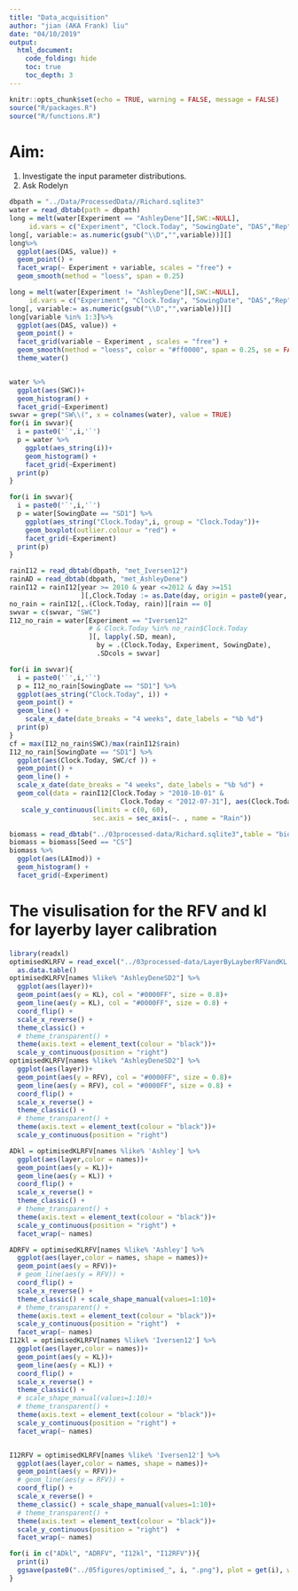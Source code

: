 ```yaml
---
title: "Data_acquisition"
author: "jian (AKA Frank) liu"
date: "04/10/2019"
output:
  html_document: 
    code_folding: hide
    toc: true
    toc_depth: 3
---
```


```r
knitr::opts_chunk$set(echo = TRUE, warning = FALSE, message = FALSE)
source("R/packages.R")
source("R/functions.R")
```

# Aim:  

1. Investigate the input parameter distributions. 
2. Ask Rodelyn

```r
dbpath = "../Data/ProcessedData//Richard.sqlite3"
water = read_dbtab(path = dbpath)
long = melt(water[Experiment == "AshleyDene"][,SWC:=NULL], 
     id.vars = c("Experiment", "Clock.Today", "SowingDate", "DAS","Rep", "Plot","Season", "Seed"),variable.factor = FALSE)
long[, variable:= as.numeric(gsub("\\D","",variable))][]
long%>% 
  ggplot(aes(DAS, value)) +
  geom_point() +
  facet_wrap(~ Experiment + variable, scales = "free") +
  geom_smooth(method = "loess", span = 0.25)

long = melt(water[Experiment != "AshleyDene"][,SWC:=NULL], 
     id.vars = c("Experiment", "Clock.Today", "SowingDate", "DAS","Rep", "Plot","Season", "Seed"),variable.factor = FALSE)
long[, variable:= as.numeric(gsub("\\D","",variable))][]
long[variable %in% 1:3]%>% 
  ggplot(aes(DAS, value)) +
  geom_point() +
  facet_grid(variable ~ Experiment , scales = "free") +
  geom_smooth(method = "loess", color = "#ff0000", span = 0.25, se = FALSE)+ 
  theme_water()
```
```r

```

```r
water %>% 
  ggplot(aes(SWC))+ 
  geom_histogram() +
  facet_grid(~Experiment)
swvar = grep("SW\\(", x = colnames(water), value = TRUE)
for(i in swvar){
  i = paste0('`',i,'`')
  p = water %>% 
    ggplot(aes_string(i))+ 
    geom_histogram() +
    facet_grid(~Experiment)
  print(p)
}

for(i in swvar){
  i = paste0('`',i,'`')
  p = water[SowingDate == "SD1"] %>% 
    ggplot(aes_string("Clock.Today",i, group = "Clock.Today"))+ 
    geom_boxplot(outlier.colour = "red") +
    facet_grid(~Experiment)
  print(p)
}
```
```r
rainI12 = read_dbtab(dbpath, "met_Iversen12")
rainAD = read_dbtab(dbpath, "met_AshleyDene")
rainI12 = rainI12[year >= 2010 & year <=2012 & day >=151
                  ][,Clock.Today := as.Date(day, origin = paste0(year, "-01-01"))]
no_rain = rainI12[,.(Clock.Today, rain)][rain == 0]
swvar = c(swvar, "SWC")
I12_no_rain = water[Experiment == "Iversen12" 
                    # & Clock.Today %in% no_rain$Clock.Today
                    ][, lapply(.SD, mean), 
                      by = .(Clock.Today, Experiment, SowingDate), 
                      .SDcols = swvar]

for(i in swvar){
  i = paste0('`',i,'`')
  p = I12_no_rain[SowingDate == "SD1"] %>% 
  ggplot(aes_string("Clock.Today", i)) +
  geom_point() +
  geom_line() +
    scale_x_date(date_breaks = "4 weeks", date_labels = "%b %d")
  print(p)
}
cf = max(I12_no_rain$SWC)/max(rainI12$rain)
I12_no_rain[SowingDate == "SD1"] %>% 
  ggplot(aes(Clock.Today, SWC/cf )) +
  geom_point() +
  geom_line() +
  scale_x_date(date_breaks = "4 weeks", date_labels = "%b %d") +
  geom_col(data = rainI12[Clock.Today > "2010-10-01" & 
                            Clock.Today < "2012-07-31"], aes(Clock.Today, rain))+
   scale_y_continuous(limits = c(0, 60), 
                     sec.axis = sec_axis(~. , name = "Rain"))

```

```r
biomass = read_dbtab("../03processed-data/Richard.sqlite3",table = "biomass")
biomass = biomass[Seed == "CS"]
biomass %>% 
  ggplot(aes(LAImod)) +
  geom_histogram() +
  facet_grid(~Experiment)
```
# The visulisation for the RFV and kl for layerby layer calibration

```r
library(readxl)
optimisedKLRFV = read_excel("../03processed-data/LayerByLayberRFVandKL.xlsx") %>% 
  as.data.table()
optimisedKLRFV[names %like% "AshleyDeneSD2"] %>% 
  ggplot(aes(layer))+
  geom_point(aes(y = KL), col = "#0000FF", size = 0.8)+ 
  geom_line(aes(y = KL), col = "#0000FF", size = 0.8) +
  coord_flip() +
  scale_x_reverse() +
  theme_classic() +
  # theme_transparent() + 
  theme(axis.text = element_text(colour = "black"))+
  scale_y_continuous(position = "right")
optimisedKLRFV[names %like% "AshleyDeneSD2"] %>% 
  ggplot(aes(layer))+
  geom_point(aes(y = RFV), col = "#0000FF", size = 0.8)+ 
  geom_line(aes(y = RFV), col = "#0000FF", size = 0.8) +
  coord_flip() +
  scale_x_reverse() +
  theme_classic() +
  # theme_transparent() + 
  theme(axis.text = element_text(colour = "black"))+
  scale_y_continuous(position = "right")
```
```r
ADkl = optimisedKLRFV[names %like% 'Ashley'] %>% 
  ggplot(aes(layer,color = names))+
  geom_point(aes(y = KL))+ 
  geom_line(aes(y = KL)) +
  coord_flip() +
  scale_x_reverse() +
  theme_classic() +
  # theme_transparent() + 
  theme(axis.text = element_text(colour = "black"))+
  scale_y_continuous(position = "right") +
  facet_wrap(~ names)

ADRFV = optimisedKLRFV[names %like% 'Ashley'] %>% 
  ggplot(aes(layer,color = names, shape = names))+
  geom_point(aes(y = RFV))+ 
  # geom_line(aes(y = RFV)) +
  coord_flip() +
  scale_x_reverse() +
  theme_classic() + scale_shape_manual(values=1:10)+
  # theme_transparent() + 
  theme(axis.text = element_text(colour = "black"))+
  scale_y_continuous(position = "right")  +
  facet_wrap(~ names)
I12kl = optimisedKLRFV[names %like% 'Iversen12'] %>% 
  ggplot(aes(layer,color = names))+
  geom_point(aes(y = KL))+ 
  geom_line(aes(y = KL)) +
  coord_flip() +
  scale_x_reverse() +
  theme_classic() +
  # scale_shape_manual(values=1:10)+
  # theme_transparent() + 
  theme(axis.text = element_text(colour = "black"))+
  scale_y_continuous(position = "right") +
  facet_wrap(~ names)


I12RFV = optimisedKLRFV[names %like% 'Iversen12'] %>% 
  ggplot(aes(layer,color = names, shape = names))+
  geom_point(aes(y = RFV))+ 
  # geom_line(aes(y = RFV)) +
  coord_flip() +
  scale_x_reverse() +
  theme_classic() + scale_shape_manual(values=1:10)+
  # theme_transparent() + 
  theme(axis.text = element_text(colour = "black"))+
  scale_y_continuous(position = "right")  +
  facet_wrap(~ names)

for(i in c("ADkl", "ADRFV", "I12kl", "I12RFV")){
  print(i)
  ggsave(paste0("../05figures/optimised_", i, ".png"), plot = get(i), width = 8, dpi = 300)
}


```

